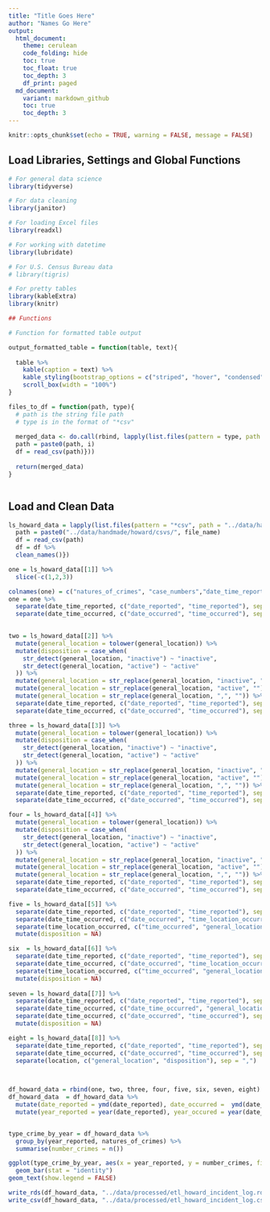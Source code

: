 ```yaml
---
title: "Title Goes Here"
author: "Names Go Here" 
output:
  html_document:
    theme: cerulean
    code_folding: hide
    toc: true
    toc_float: true
    toc_depth: 3
    df_print: paged
  md_document:
    variant: markdown_github
    toc: true
    toc_depth: 3
---
```

```r
knitr::opts_chunk$set(echo = TRUE, warning = FALSE, message = FALSE)
```



## Load Libraries, Settings and Global Functions
```r
# For general data science
library(tidyverse)

# For data cleaning
library(janitor)

# For loading Excel files
library(readxl)

# For working with datetime
library(lubridate)

# For U.S. Census Bureau data
# library(tigris)

# For pretty tables
library(kableExtra)
library(knitr)

## Functions 

# Function for formatted table output

output_formatted_table = function(table, text){
  
  table %>% 
    kable(caption = text) %>%
    kable_styling(bootstrap_options = c("striped", "hover", "condensed", "responsive"), font_size = 14, fixed_thead = T) %>%
    scroll_box(width = "100%")
}

files_to_df = function(path, type){
  # path is the string file path
  # type is in the format of "*csv"
  
  merged_data <- do.call(rbind, lapply(list.files(pattern = type, path = path), function(file_name){
  path = paste0(path, i)
  df = read_csv(path)}))
  
  return(merged_data)
}



```
## Load and Clean Data

```r

ls_howard_data = lapply(list.files(pattern = "*csv", path = "../data/handmade/howard/csvs/"), function(file_name){
  path = paste0("../data/handmade/howard/csvs/", file_name)
  df = read_csv(path)
  df = df %>% 
  clean_names()})

```



```r

one = ls_howard_data[[1]] %>% 
  slice(-c(1,2,3))

colnames(one) = c("natures_of_crimes", "case_numbers","date_time_reported","date_time_occurred","general_location","disposition") 
one = one %>% 
  separate(date_time_reported, c("date_reported", "time_reported"), sep = "/") %>% 
  separate(date_time_occurred, c("date_occurred", "time_occurred"), sep = "/")
  

two = ls_howard_data[[2]] %>% 
  mutate(general_location = tolower(general_location)) %>% 
  mutate(disposition = case_when(
    str_detect(general_location, "inactive") ~ "inactive",
    str_detect(general_location, "active") ~ "active"
  )) %>% 
  mutate(general_location = str_replace(general_location, "inactive", "")) %>% 
  mutate(general_location = str_replace(general_location, "active", "")) %>% 
  mutate(general_location = str_replace(general_location, ",", "")) %>% 
  separate(date_time_reported, c("date_reported", "time_reported"), sep = " ") %>% 
  separate(date_time_occurred, c("date_occurred", "time_occurred"), sep = " ")

three = ls_howard_data[[3]] %>% 
  mutate(general_location = tolower(general_location)) %>% 
  mutate(disposition = case_when(
    str_detect(general_location, "inactive") ~ "inactive",
    str_detect(general_location, "active") ~ "active"
  )) %>% 
  mutate(general_location = str_replace(general_location, "inactive", "")) %>% 
  mutate(general_location = str_replace(general_location, "active", "")) %>% 
  mutate(general_location = str_replace(general_location, ",", "")) %>% 
  separate(date_time_reported, c("date_reported", "time_reported"), sep = "/") %>% 
  separate(date_time_occurred, c("date_occurred", "time_occurred"), sep = "/")

four = ls_howard_data[[4]] %>% 
  mutate(general_location = tolower(general_location)) %>% 
  mutate(disposition = case_when(
    str_detect(general_location, "inactive") ~ "inactive",
    str_detect(general_location, "active") ~ "active"
  )) %>% 
  mutate(general_location = str_replace(general_location, "inactive", "")) %>% 
  mutate(general_location = str_replace(general_location, "active", "")) %>% 
  mutate(general_location = str_replace(general_location, ",", "")) %>% 
  separate(date_time_reported, c("date_reported", "time_reported"), sep = "/") %>% 
  separate(date_time_occurred, c("date_occurred", "time_occurred"), sep = "/")

five = ls_howard_data[[5]] %>% 
  separate(date_time_reported, c("date_reported", "time_reported"), sep = "/") %>% 
  separate(date_time_occurred, c("date_occurred", "time_location_occurred"), sep = "/") %>% 
  separate(time_location_occurred, c("time_occurred", "general_location"), sep = ",") %>% 
  mutate(disposition = NA)

six  = ls_howard_data[[6]] %>% 
  separate(date_time_reported, c("date_reported", "time_reported"), sep = " ") %>% 
  separate(date_time_occurred, c("date_occurred", "time_location_occurred"), sep = " ") %>% 
  separate(time_location_occurred, c("time_occurred", "general_location"), sep = ",") %>% 
  mutate(disposition = NA)
  
seven = ls_howard_data[[7]] %>% 
  separate(date_time_reported, c("date_reported", "time_reported"), sep = " ") %>%
  separate(date_time_occurred, c("date_time_occurred", "general_location"), sep = ",") %>% 
  separate(date_time_occurred, c("date_occurred", "time_occurred"), sep = " ") %>% 
  mutate(disposition = NA)

eight = ls_howard_data[[8]] %>% 
  separate(date_time_reported, c("date_reported", "time_reported"), sep = " ") %>% 
  separate(date_time_occurred, c("date_occurred", "time_occurred"), sep = " ") %>% 
  separate(location, c("general_location", "disposition"), sep = ",") 
  


df_howard_data = rbind(one, two, three, four, five, six, seven, eight)
df_howard_data  = df_howard_data %>% 
  mutate(date_reported = ymd(date_reported), date_occurred =  ymd(date_occurred)) %>% 
  mutate(year_reported = year(date_reported), year_occured = year(date_occurred))



```


```r
type_crime_by_year = df_howard_data %>% 
  group_by(year_reported, natures_of_crimes) %>% 
  summarise(number_crimes = n())

ggplot(type_crime_by_year, aes(x = year_reported, y = number_crimes, fill=natures_of_crimes)) + 
  geom_bar(stat = "identity")
geom_text(show.legend = FALSE)

```



```r

write_rds(df_howard_data, "../data/processed/etl_howard_incident_log.rds")
write_csv(df_howard_data, "../data/processed/etl_howard_incident_log.csv")




```



